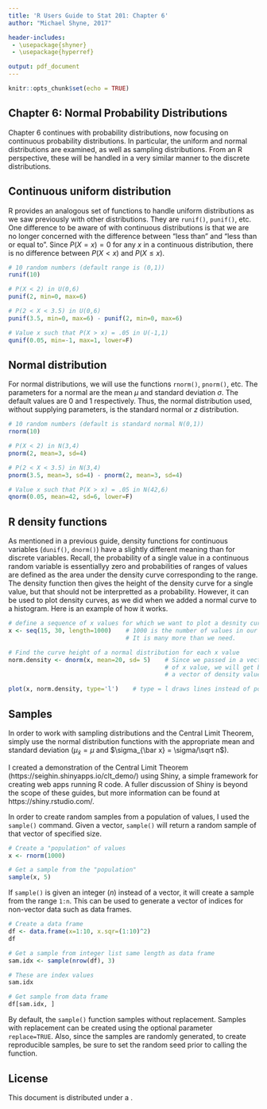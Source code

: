 ```yaml
---
title: 'R Users Guide to Stat 201: Chapter 6'
author: "Michael Shyne, 2017"

header-includes:
 - \usepackage{shyner}
 - \usepackage{hyperref}

output: pdf_document
---
```


```r
knitr::opts_chunk$set(echo = TRUE)
```

## Chapter 6: Normal Probability Distributions

Chapter 6 continues with probability distributions, now focusing on continuous probability distributions. In particular, the uniform and normal distributions are examined, as well as sampling distributions. From an R perspective, these will be handled in a very similar manner to the discrete distributions.

## Continuous uniform distribution

R provides an analogous set of functions to handle uniform distributions as we saw previously with other distributions. They are `runif()`, `punif()`, etc. One difference to be aware of with continuous distributions is that we are no longer concerned with the difference between "less than" and "less than or equal to". Since $P(X=x) = 0$ for any $x$ in a continuous distribution, there is no difference between $P(X < x)$ and $P(X \le x)$.
\smallskip
```r
# 10 random numbers (default range is (0,1))
runif(10)

# P(X < 2) in U(0,6)
punif(2, min=0, max=6)

# P(2 < X < 3.5) in U(0,6)
punif(3.5, min=0, max=6) - punif(2, min=0, max=6)

# Value x such that P(X > x) = .05 in U(-1,1)
qunif(0.05, min=-1, max=1, lower=F)
```

## Normal distribution

For normal distributions, we will use the functions `rnorm()`, `pnorm()`, etc. The parameters for a normal are the mean $\mu$ and standard deviation $\sigma$. The default values are 0 and 1 respectively. Thus, the normal distribution used, without supplying parameters, is the standard normal or $z$ distribution.
\smallskip
```r
# 10 random numbers (default is standard normal N(0,1))
rnorm(10)

# P(X < 2) in N(3,4)
pnorm(2, mean=3, sd=4)

# P(2 < X < 3.5) in N(3,4)
pnorm(3.5, mean=3, sd=4) - pnorm(2, mean=3, sd=4)

# Value x such that P(X > x) = .05 in N(42,6)
qnorm(0.05, mean=42, sd=6, lower=F)

```

## R density functions

As mentioned in a previous guide, density functions for continuous variables (`dunif()`, `dnorm()`) have a slightly different meaning than for discrete variables. Recall, the probability of a single value in a continuous random variable is essentiallyy zero and probabilities of ranges of values are defined as the area under the density curve corresponding to the range. The density function then gives the height of the density curve for a single value, but that should not be interpretted as a probability. However, it can be used to plot density curves, as we did when we added a normal curve to a histogram. Here is an example of how it works.
\smallskip
```r
# define a sequence of x values for which we want to plot a desnity curve
x <- seq(15, 30, length=1000)    # 1000 is the number of values in our sequence.
                                 # It is many more than we need.

# Find the curve height of a normal distribution for each x value
norm.density <- dnorm(x, mean=20, sd= 5)    # Since we passed in a vector 
                                            # of x value, we will get back
                                            # a vector of density values

plot(x, norm.density, type='l')    # type = l draws lines instead of points
```

## Samples

In order to work with sampling distributions and the Central Limit Theorem, simply use the normal distribution functions with the appropriate mean and standard deviation ($\mu_{\bar x} = \mu$ and $\sigma_{\bar x} = \sigma/\sqrt n$).

I created a demonstration of the Central Limit Theorem (https://seighin.shinyapps.io/clt_demo/) using Shiny, a simple framework for creating web apps running R code. A fuller discussion of Shiny is beyond the scope of these guides, but more information can be found at https://shiny.rstudio.com/.

In order to create random samples from a population of values, I used the `sample()` command. Given a vector, `sample()` will return a random sample of that vector of specified size.
\smallskip
```r
# Create a "population" of values
x <- rnorm(1000)

# Get a sample from the "population"
sample(x, 5)
```

If `sample()` is given an integer ($n$) instead of a vector, it will create a sample from the range `1:n`. This can be used to generate a vector of indices for non-vector data such as data frames.
\smallskip
```r
# Create a data frame
df <- data.frame(x=1:10, x.sqr=(1:10)^2)
df

# Get a sample from integer list same length as data frame 
sam.idx <- sample(nrow(df), 3)

# These are index values
sam.idx

# Get sample from data frame
df[sam.idx, ]
```

By default, the `sample()` function samples without replacement. Samples with replacement can be created using the optional parameter `replace=TRUE`. Also, since the samples are randomly generated, to create reproducible samples, be sure to set the random seed prior to calling the function.

\vspace{2in}
## License

\includegraphics{cc_small}

This document is distributed under a \href{http://creativecommons.org/licenses/by-nc-sa/4.0/}{Creative Commons Attribution-NonCommercial-ShareAlike 4.0 International License}.
